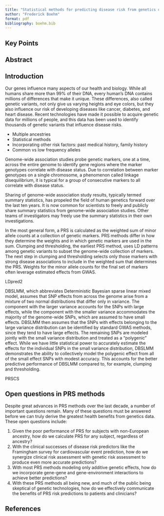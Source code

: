 ```yaml
---
title: "Statistical methods for predicting disease risk from genetics data in the biobank era"
author: "Frederick Boehm"
format: pdf
bibliography: boehm.bib
---
```


## Key Points



## Abstract



## Introduction

Our genes influence many aspects of our health and biology. 
While all humans share more than 99% of their DNA, every human's DNA contains millions of differences that make it unique.
These differences, also called genetic variants, not only give us varying heights and eye colors, but they also influence our risk of developing diseases like cancer, diabetes, and heart disease.
Recent technologies have made it possible to acquire genetic data for millions of people, and this data has been used to identify thousands of genetic variants that influence disease risks. 

- Multiple ancestries
- Statistical methods
- Incorporating other risk factors: past medical history, family history
- Common vs low frequency alleles




Genome-wide association studies probe genetic markers, one at a time, across the entire genome to
identify gene regions where the marker genotypes correlate with disease status. Due to correlation between marker genotypes on a single chromosome, a phenomenon called linkage disequilibrium, it is typical for 
a group of consecutive markers to all correlate with disease status. 

Sharing of genome-wide association study results, typically termed summary statistics, has propeled the field of human genetics forward over the last ten years. It is now common for scientists to freely and publicly share summary statistics from genome-wide association studies. Other teams of investigators may freely use the summary statistics in their own investigations.

In the most general form, a PRS is calculated as the weighted sum of minor allele counts at a collection of genetic markers. PRS methods differ in how they determine the weights and in which genetic markers are used in the sum. Clumping and thresholding, the earliest PRS method, uses LD patterns among genetic variants to subset the genome-wide collection of markers. The next step in clumping and thresholding selects only those markers with strong disease associations to include in the weighted sum that determines the PRS. Weights for the minor allele counts for the final set of markers often leverage estimated effects from GWAS. 

LDpred2

DBSLMM, which abbreviates Deterministic Bayesian sparse linear mixed model, assumes that SNP effects from across the genome 
arise from a mixture of two normal distributions that differ only in variance.
The component with the larger variance accounts for the SNPs with large effects, while the component with 
the smaller variance accommodates the majority of the genome-wide SNPs, which are assumed to have small effects.
DBSLMM then assumes that the SNPs with effects belonging to the large variance distribution can be 
identified by standard GWAS methods, since they tend to have large effects. The remaining
SNPs are modeled jointly with the small variance distribution and treated as a "polygenic" effect.
While we have little statistical power to accurately estimate the effects for the individual SNPs in 
the small variance distribution, DBSLMM demonstrates the ability to collectively model the 
polygenic effect from all of the small effect SNPs with modest accuracy. This accounts for the better 
predictive performance of DBSLMM compared to, for example, clumping and thresholding. 








PRSCS



## Open questions in PRS methods 

Despite great advances in PRS methods over the last decade, a number of important questions remain. Many of these questions must be answered before we can truly derive the greatest health benefits from genetics data. These open questions include:

1. Given the poor performance of PRS for subjects with non-European ancestry, how do we calculate PRS for any subject, regardless of ancestry? 
2. With the clinical successes of disease risk predictors like the Framingham survey for cardiovascular event prediction, how do we synergize clinical risk assessment with genetic risk assessment to produce even more accurate predictions?
3. With most PRS methods modeling only additive genetic effects, how do we incorporate gene-gene and gene-environment interactions to achieve better predictions? 
4. With these PRS methods all being new, and much of the public being skeptical of genetic technologies, how do we effectively communicate the benefits of PRS risk predictions to patients and clinicians? 







## References
